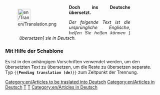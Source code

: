 <div style="width: 400px; margin: .5cm 0; clear: both"><div style="float: left">[[File:en/Translation.png|40px|left]]</div>
<div class="plainlinks" style="margin-left: 1.2cm; text-align: justify"><p style="border-bottom: 1px solid #8888aa">'''Doch ins Deutsche übersetzt.'''</p>
<p style="font-size: 90%">''Der folgende Text ist die ursprüngliche Englische, helfen Sie helfen können [{{fullurl:{{FULLPAGENAME}}|action=edit}} übersetzen] sie in Deutsch.''</p></div></div>
<includeonly>[[Category:en/Articles to be traslated into Deutsch]][[Category:en/Articles in Deutsch]]</includeonly>
<noinclude>

===Mit Hilfe der Schablone===
Es ist in den anhängigen Vorschriften verwendet werden, um den übersetzten Text zu übersetzen, um die Reste zu übersetzen separate.<br/>
Typ <code><nowiki>{{</nowiki>'''Pending translation (de)'''<nowiki>}}</nowiki></code> zum Zeitpunkt der Trennung.

[[Category:en/Templates|T]][[Category:en/Message boxes|T]][[Category:en/Articles in Deutsch]]
</noinclude>